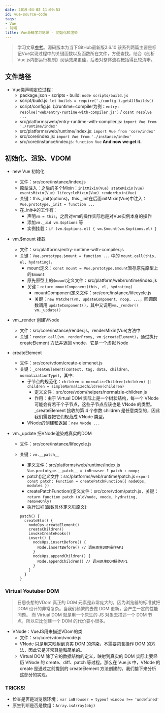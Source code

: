 ```yaml
---
date: 2019-04-02 11:09:53
id: vue-source-code
tags:
- Vue
- 前端
title: Vue源码学习记录 - 初始化和渲染
---
```


> 学习文章[参考](https://ustbhuangyi.github.io/vue-analysis/)。源码版本为当下GitHub最新版2.6.10
> 该系列两篇主要是标记Vue实现过程中的关键函数以及函数所在文件，方便查找。结合《剖析Vue.js内部运行机制》阅读效果更佳，后者对整体流程概括得比较清晰。

<!-- more -->

## 文件路径

* Vue类声明定位过程：
  * package.json - scripts - build: `node scripts/build.js`
  * script/build.js: `let builds = require('./config').getAllBuilds()`
  * script/config.js: 以runtime+compiler为例：`entry: resolve('web/entry-runtime-with-compiler.js')` / `cosnt resolve ...`
  * src/platforms/web/entry-runtime-with-compiler.js: `import Vue from './runtime/index'`
  * src/platforms/web/runtime/index.js: `import Vue from 'core/index'`
  * src/core/index.js: `import Vue from './instance/index'`
  * src/core/instance/index.js: `function Vue` **And now we get it.** 

## 初始化、渲染、VDOM

* new Vue 初始化
  * 文件：src/core/instance/index.js
  * 原型注入：之后的多个Mixin：`initMixin(Vue) stateMixin(Vue) eventsMixin(Vue) lifecycleMixin(Vue) renderMixin(Vue)`
  * 关键：this._init(options)，this._init在后面initMixin(Vue)中注入：`Vue.prototype._init = function ...`
  * 在_init中的工作有：
    * 声明`vm = this`，之后对vm的操作实际也是对Vue实例本身的操作
    * 添加`vm._uid vm.$options` 等
    * 实例挂载：`if (vm.$options.el) { vm.$mount(vm.$options.el) }`

* vm.$mount 挂载
  * 文件：src/platforms/entry-runtime-with-compiler.js
  * 关键：`Vue.prototype.$mount = function ...` 中的 `mount.call(this, el, hydrating)`，
    * mount定义：`const mount = Vue.prototype.$mount`暂存原先原型上的`$mount`
    * 原先原型上的`$mount`定义文件：src/platform/web/runtime/index.js
    * 关键：`return mountComponent(this, el, hydrating)`
      * mountComponent定义文件：src/core/instance/lifecycle.js
      * 关键：`new Watcher(vm, updateComponent, noop, ...`，回调函数调用 `updateComponent()`，其中又调用`vm._render() vm._update()`

* vm._render 创建VNode
  * 文件：src/core/instance/render.js，renderMixin(Vue)方法中
  * 关键：`render.call(vm._renderProxy, vm.$createElement)`，通过执行 createElement 方法并返回 vnode，它是一个虚拟 Node

* createElement
  * 文件：src/core/vdom/create-elemenet.js
  * 关键：`_createElement(context, tag, data, children, normalizationType)`，其中:
    * 子节点的规范化：`children = normalizeChildren(children) || children = simpleNormalizeChildren(children)`
      * 定义文件：src/core/vdom/helpers/normalzie-children.js
      * 作用：由于 Virtual DOM 实际上是一个树状结构，每一个 VNode 可能会有若干个子节点，这些子节点应该也是 VNode 的类型。_createElement 接收的第 4 个参数 children 是任意类型的，因此我们需要把它们规范成 VNode 类型。
    * VNode的创建和返回：`new VNode ...`

* vm._update 把VNode渲染成真实的DOM
  * 文件：src/core/instance/lifecycle.js
  * 关键：`vm.__patch__`
    * 定义文件：src/platforms/web/runtime/index.js `Vue.prototype.__patch__ = inBrowser ? patch : noop;`
    * patch()定义文件：src/platforms/web/runtime/patch.js `export const patch: Function = createPatchFunction({ nodeOps, modules })`
    * createPatchFunction()定义文件：src/core/vdom/patch.js，关键：`return function patch (oldVnode, vnode, hydrating, removeOnly)`
    * 执行过程(函数具体定义见[原文](https://ustbhuangyi.github.io/vue-analysis/data-driven/update.html#%E6%80%BB%E7%BB%93)):

    ````
    patch() {
      createElm() { 
        nodeOps.createElement()
        createChildren()
        invokeCreateHooks()
        insert() {
          nodeOps.insertBefore() {
            Node.insertBefore() // 调用原生DOM操作API
          }
          nodeOps.appendChildren() {
            Node.appendChildren() // 调用原生DOM操作API
          }
        }
      }
    }
    ````

### Virtual ~~Youtuber~~ DOM

> 日思夜想的VDom
> 真正的 DOM 元素是非常庞大的，因为浏览器的标准就把 DOM 设计的非常复杂。当我们频繁的去做 DOM 更新，会产生一定的性能问题。
> 而 Virtual DOM 就是用一个原生的 JS 对象去描述一个 DOM 节点，所以它比创建一个 DOM 的代价要小很多。

* VNode：VueJS用来描述VDom的类
  * 文件：src/core/vdom/vnode.js
  *  VNode 只是用来映射到真实 DOM 的渲染，不需要包含操作 DOM 的方法，因此它是非常轻量和简单的。
  * Virtual DOM 除了它的数据结构的定义，映射到真实的 DOM 实际上要经历 VNode 的 create、diff、patch 等过程。那么在 Vue.js 中，VNode 的 create 是通过之前提到的 createElement 方法创建的，我们接下来分析这部分的实现。

### TRICKS!

* 检查是否是浏览器环境：`var inBrowser = typeof window !== 'undefined'`
* 原生判断是否是数组：`Array.isArray(obj)`